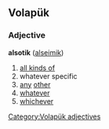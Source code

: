 ==Volapük==

===Adjective===
'''alsotik''' ([[alseimik]]) 

# [[all kinds of]]
# whatever specific<!-- don't wikify - not a set phrase -->
# [[any]] [[other]]
# [[whatever]] 
# [[whichever]]

[[Category:Volapük adjectives]]